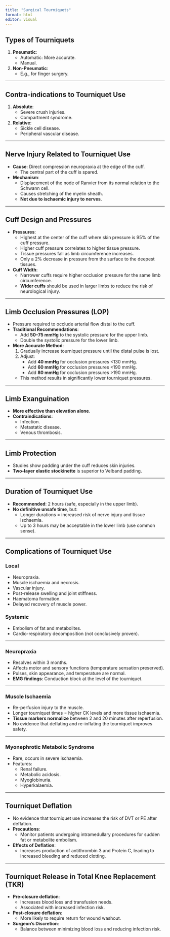 ```yaml
---
title: "Surgical Tourniquets"
format: html
editor: visual
---
```


## Types of Tourniquets
1. **Pneumatic**:
   - Automatic: More accurate.
   - Manual.
2. **Non-Pneumatic**:
   - E.g., for finger surgery.

---

## Contra-indications to Tourniquet Use
1. **Absolute**:
   - Severe crush injuries.
   - Compartment syndrome.
2. **Relative**:
   - Sickle cell disease.
   - Peripheral vascular disease.

---

## Nerve Injury Related to Tourniquet Use
- **Cause**: Direct compression neuropraxia at the edge of the cuff. 
  - The central part of the cuff is spared.
- **Mechanism**:
  - Displacement of the node of Ranvier from its normal relation to the Schwann cell.
  - Causes stretching of the myelin sheath.
  - **Not due to ischaemic injury to nerves**.

---

## Cuff Design and Pressures
- **Pressures**:
  - Highest at the center of the cuff where skin pressure is 95% of the cuff pressure.
  - Higher cuff pressure correlates to higher tissue pressure.
  - Tissue pressures fall as limb circumference increases.
  - Only a 2% decrease in pressure from the surface to the deepest tissues.
- **Cuff Width**:
  - Narrower cuffs require higher occlusion pressure for the same limb circumference.
  - **Wider cuffs** should be used in larger limbs to reduce the risk of neurological injury.

---

## Limb Occlusion Pressures (LOP)
- Pressure required to occlude arterial flow distal to the cuff.
- **Traditional Recommendations**:
  - Add **50–75 mmHg** to the systolic pressure for the upper limb.
  - Double the systolic pressure for the lower limb.
- **More Accurate Method**:
  1. Gradually increase tourniquet pressure until the distal pulse is lost.
  2. Adjust:
     - Add **40 mmHg** for occlusion pressures <130 mmHg.
     - Add **60 mmHg** for occlusion pressures <190 mmHg.
     - Add **80 mmHg** for occlusion pressures >190 mmHg.
  - This method results in significantly lower tourniquet pressures.

---

## Limb Exanguination
- **More effective than elevation alone**.
- **Contraindications**:
  - Infection.
  - Metastatic disease.
  - Venous thrombosis.

---

## Limb Protection
- Studies show padding under the cuff reduces skin injuries.
- **Two-layer elastic stockinette** is superior to Velband padding.

---

## Duration of Tourniquet Use
- **Recommended**: 2 hours (safe, especially in the upper limb).
- **No definitive unsafe time**, but:
  - Longer durations = increased risk of nerve injury and tissue ischaemia.
  - Up to 3 hours may be acceptable in the lower limb (use common sense).

---

## Complications of Tourniquet Use

### Local
- Neuropraxia.
- Muscle ischaemia and necrosis.
- Vascular injury.
- Post-release swelling and joint stiffness.
- Haematoma formation.
- Delayed recovery of muscle power.

### Systemic
- Embolism of fat and metabolites.
- Cardio-respiratory decomposition (not conclusively proven).

---

### Neuropraxia
- Resolves within 3 months.
- Affects motor and sensory functions (temperature sensation preserved).
- Pulses, skin appearance, and temperature are normal.
- **EMG findings**: Conduction block at the level of the tourniquet.

---

### Muscle Ischaemia
- Re-perfusion injury to the muscle.
- Longer tourniquet times = higher CK levels and more tissue ischaemia.
- **Tissue markers normalize** between 2 and 20 minutes after reperfusion.
- No evidence that deflating and re-inflating the tourniquet improves safety.

---

### Myonephrotic Metabolic Syndrome
- Rare, occurs in severe ischaemia.
- Features:
  - Renal failure.
  - Metabolic acidosis.
  - Myoglobinuria.
  - Hyperkalaemia.

---

## Tourniquet Deflation
- No evidence that tourniquet use increases the risk of DVT or PE after deflation.
- **Precautions**:
  - Monitor patients undergoing intramedullary procedures for sudden fat or metabolite embolism.
- **Effects of Deflation**:
  - Increases production of antithrombin 3 and Protein C, leading to increased bleeding and reduced clotting.

---

## Tourniquet Release in Total Knee Replacement (TKR)
- **Pre-closure deflation**:
  - Increases blood loss and transfusion needs.
  - Associated with increased infection risk.
- **Post-closure deflation**:
  - More likely to require return for wound washout.
- **Surgeon’s Discretion**:
  - Balance between minimizing blood loss and reducing infection risk.


